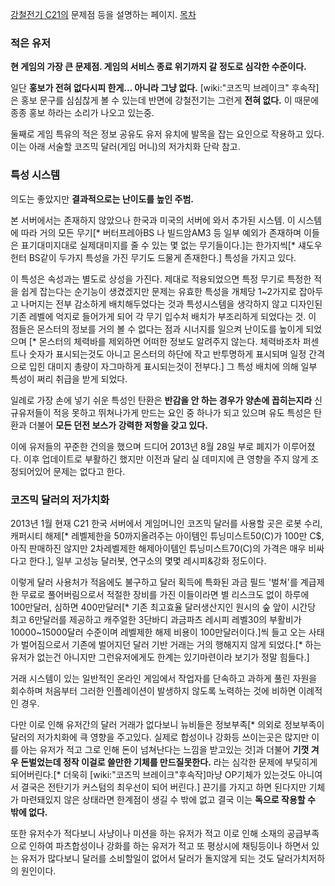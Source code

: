 [[강철전기 C21]]의 문제점 등을 설명하는 페이지.
[[목차]]

=== 적은 유저 ===
'''현 게임의 가장 큰 문제점. 게임의 서비스 종료 위기까지 갈 정도로 심각한 수준이다.'''

일단 '''홍보가 전혀 없다시피 한게... 아니라 그냥 없다.''' [wiki:"코즈믹 브레이크" 후속작]은 홍보 문구를 심심찮게 볼 수 있는데 반면에 강철전기는 그런게 '''전혀 없다.''' 이 때문에 종종 홍보 하라는 소리가 나오고 있는중.

둘째로 게임 특유의 적은 정보 공유도 유저 유치에 발목을 잡는 요인으로 작용하고 있다. 이는 아래 서술할 코즈믹 달러(게임 머니)의 저가치화 단락 참고.

=== 특성 시스템 ===
의도는 좋았지만 '''결과적으로는 난이도를 높인 주범.'''

본 서버에서는 존재하지 않았으나 한국과 미국의 서버에 와서 추가된 시스템. 이 시스템에 따라 거의 모든 무기[* 버터프레아BS 나 빌드암AM3 등 일부 예외가 존재하며 이들은 표기대미지대로 실제대미지를 줄 수 있는 몇 없는 무기들이다.]는 한가지씩[* 섀도우 헌터 BS같이 두가지 특성을 가진 무기도 드물게 존재한다.] 특성을 가지고 있다.

이 특성은 속성과는 별도로 상성을 가진다. 제대로 적용되었으면 특정 무기로 특정한 적을 쉽게 잡는다는 순기능이 생겼겠지만 문제는 유효한 특성을 개체당 1~2가지로 잡아두고 나머지는 전부 감소하게 배치해두었다는 것과 특성시스템을 생각하지 않고 디자인된 기존 레벨에 억지로 들어가게 되어 각 무기 입수처 배치가 부조리하게 되었다는 것. 이 점들은 몬스터의 정보를 거의 볼 수 없다는 점과 시너지를 일으켜 난이도를 높이게 되었으며 [* 몬스터의 체력바를 제외하면 어떠한 정보도 알려주지 않는다. 체력바조차 퍼센트나 숫자가 표시되는것도 아니고 몬스터의 하단에 작고 반투명하게 표시되며 일정 간격으로 입힌 대미지 총량이 자그마하게 표시되는것이 전부다.] 그 특성 배치에 의해 일부 특성이 쩌리 취급을 받게 되었다.

일례로 가장 손에 넣기 쉬운 특성인 탄환은 '''반감을 안 하는 경우가 양손에 꼽히는지라''' 신규유저들이 적응 못하고 뛰쳐나가게 만드는 요인 중 하나가 되고 있으며 유도 특성은 탄환과 더불어 '''모든 던전 보스가 강력한 저항을 갖고 있다.'''

이에 유저들의 꾸준한 건의을 했으며 드디어 2013년 8월 28일 부로 폐지가 이루어졌다. 이후 업데이트로 부활하긴 했지만 이전과 달리 실 데미지에 큰 영향을 주지 않게 조정되어있어 문제는 없다고 한다.

=== 코즈믹 달러의 저가치화 ===

2013년 1월 현재 C21 한국 서버에서 게임머니인 코즈믹 달러를 사용할 곳은 로봇 수리, 캐퍼시티 해제[* 레벨제한을 50까지올려주는 아이템인 튜닝미스트50(C)가 100만 C$, 아직 판매하진 않지만 2차레벨제한 해제아이템인 튜닝미스트70(C)의 가격은 매우 비싸다고 한다.], 일부 고성능 달러봇, 연구소의 몇몇 레시피&강화 정도이다.

이렇게 달러 사용처가 적음에도 불구하고 달러 획득에 특화된 과금 필드 '벌쳐'를 계급제한 무료로 풀어버림으로서 적절한 장비를 가진 이들이라면 별 리스크도 없이 하루에 100만달러, 심하면 400만달러[* 기존 최고효율 달러생산지인 원시의 숲 앞이 시간당 최고 6만달러를 제공하고 캐주얼한 3단바디 과금파츠 레시피 레벨30의 부활비가 10000~15000달러 수준이며 레벨제한 해제 비용이 100만달러이다.]씩 들고 오는 사태가 벌어짐으로서 기존에 벌어지던 달러 기반 거래는 거의 행해지지 않게 되었다.[* 하는 유저가 없는건 아니지만 그런유저에게도 한계는 있기마련이라 보기가 정말 힘들다.]

거래 시스템이 있는 일반적인 온라인 게임에서 작업자를 단속하고 과하게 풀린 자원을 회수하며 처음부터 그러한 인플레이션이 발생하지 않도록 노력하는 것에 비하면 이례적인 경우. 

다만 이로 인해 유저간의 달러 거래가 없다보니 뉴비들은 정보부족[* 의외로 정보부족이 달러의 저가치화에 큭 영향을 주고있다. 실제로 합성이나 강화등 쓰이는곳은 많지만 이를 아는 유저가 적고 그로 인해 돈이 넘쳐난다는 느낌을 받고있는 것]과 더불어 '''기껏 겨우 돈벌었는데 정작 이걸로 쓸만한 기체를 만드질못한다.''' 라는 심각한 문제에 부딪히게 되어버린다.[* 더욱히 [wiki:"코즈믹 브레이크"후속작]마냥 OP기체가 있는것도 아니여서 결국은 전탄기가 커스텀의 최우선이 되어 버린다.] 끈기를 가지고 하면 된다지만 기체가 마련돼있지 않은 상태라면 한계점이 생길 수 밖에 없고 결국 이는 '''독으로 작용할 수 밖에 없다.'''

또한 유저수가 적다보니 사냥이나 미션을 하는 유저가 적고 이로 인해 소재의 공급부족으로 인하여 파츠합성이나 강화를 하는 유저가 적고 또 평상시에 채팅등이나 하면서 있는 유저가 많다보니 달러를 소비할일이 없어서 달러가 돌지않게 되는 것도 달러가치저하의 원인이다.
